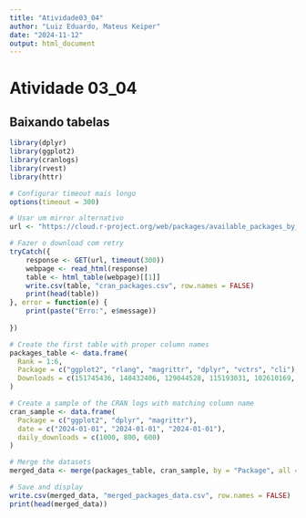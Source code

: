 ---
title: "Atividade03_04"
author: "Luiz Eduardo, Mateus Keiper"
date: "2024-11-12"
output: html_document
---

# Atividade 03_04

## Baixando tabelas

```{r}

library(dplyr)
library(ggplot2)
library(cranlogs)
library(rvest)
library(httr)

# Configurar timeout mais longo
options(timeout = 300)

# Usar um mirror alternativo
url <- "https://cloud.r-project.org/web/packages/available_packages_by_date.html"

# Fazer o download com retry
tryCatch({
    response <- GET(url, timeout(300))
    webpage <- read_html(response)
    table <- html_table(webpage)[[1]]
    write.csv(table, "cran_packages.csv", row.names = FALSE)
    print(head(table))
}, error = function(e) {
    print(paste("Erro:", e$message))
  
})
```

```{r}

# Create the first table with proper column names
packages_table <- data.frame(
  Rank = 1:6,
  Package = c("ggplot2", "rlang", "magrittr", "dplyr", "vctrs", "cli"),
  Downloads = c(151745436, 140432406, 129044528, 115193031, 102610169, 100305387)
)

# Create a sample of the CRAN logs with matching column name
cran_sample <- data.frame(
  Package = c("ggplot2", "dplyr", "magrittr"),
  date = c("2024-01-01", "2024-01-01", "2024-01-01"),
  daily_downloads = c(1000, 800, 600)
)

# Merge the datasets
merged_data <- merge(packages_table, cran_sample, by = "Package", all = TRUE)

# Save and display
write.csv(merged_data, "merged_packages_data.csv", row.names = FALSE)
print(head(merged_data))

```
